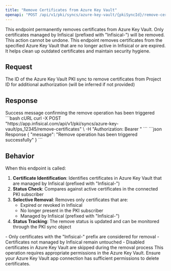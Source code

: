 ```yaml
---
title: "Remove Certificates from Azure Key Vault"
openapi: "POST /api/v1/pki/syncs/azure-key-vault/{pkiSyncId}/remove-certificates"
---
```


<Warning>
This endpoint permanently removes certificates from Azure Key Vault. Only certificates managed by Infisical (prefixed with "Infisical-") will be removed. This action cannot be undone.
</Warning>

<Info>
This endpoint removes certificates from the specified Azure Key Vault that are no longer active in Infisical or are expired. It helps clean up outdated certificates and maintain security hygiene.
</Info>

## Request

<ParamField path="pkiSyncId" type="string" required>
  The ID of the Azure Key Vault PKI sync to remove certificates from
</ParamField>

<ParamField query="projectId" type="string" optional>
  Project ID for additional authorization (will be inferred if not provided)
</ParamField>

## Response

<ResponseField name="message" type="string">
  Success message confirming the remove operation has been triggered
</ResponseField>

<RequestExample>
```bash cURL
curl -X POST "https://app.infisical.com/api/v1/pki/syncs/azure-key-vault/ps_12345/remove-certificates" \
  -H "Authorization: Bearer <your-api-key>"
```
</RequestExample>

<ResponseExample>
```json Response
{
  "message": "Remove operation has been triggered successfully"
}
```
</ResponseExample>

## Behavior

When this endpoint is called:

1. **Certificate Identification**: Identifies certificates in Azure Key Vault that are managed by Infisical (prefixed with "Infisical-")
2. **Status Check**: Compares against active certificates in the connected PKI subscriber
3. **Selective Removal**: Removes only certificates that are:
   - Expired or revoked in Infisical
   - No longer present in the PKI subscriber
   - Managed by Infisical (prefixed with "Infisical-")
4. **Status Tracking**: The remove status is updated and can be monitored through the PKI sync object

<Note>
- Only certificates with the "Infisical-" prefix are considered for removal
- Certificates not managed by Infisical remain untouched
- Disabled certificates in Azure Key Vault are skipped during the removal process
</Note>

<Warning>
This operation requires appropriate permissions in the Azure Key Vault. Ensure your Azure Key Vault app connection has sufficient permissions to delete certificates.
</Warning>